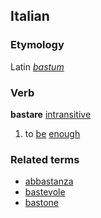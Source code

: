 ==Italian==
===Etymology===
Latin ''[[bastum]]''
===Verb===
'''bastare''' [[intransitive]]

# to [[be]] [[enough]]

===Related terms===
*[[abbastanza]]
*[[bastevole]]
*[[bastone]]

{{it-conj-are|bast|Essere}}